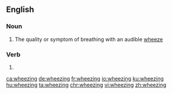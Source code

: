 ==English==

===Noun===
{{en-noun}}
# The quality or symptom of breathing with an audible [[wheeze]]

===Verb===
{{head|en|present participle}}

# {{present participle of|wheeze|lang=en|nocat=1}}

[[ca:wheezing]]
[[de:wheezing]]
[[fr:wheezing]]
[[io:wheezing]]
[[ku:wheezing]]
[[hu:wheezing]]
[[ta:wheezing]]
[[chr:wheezing]]
[[vi:wheezing]]
[[zh:wheezing]]